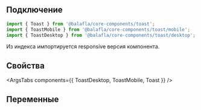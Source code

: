 
## Подключение

```jsx
import { Toast } from '@balafla/core-components/toast';
import { ToastMobile } from '@balafla/core-components/toast/mobile';
import { ToastDesktop } from '@balafla/core-components/toast/desktop';
```

Из индекса импортируется responsive версия компонента.

## Свойства

<ArgsTabs components={{ ToastDesktop, ToastMobile, Toast }} />

## Переменные

<CssVars css={styles} />
